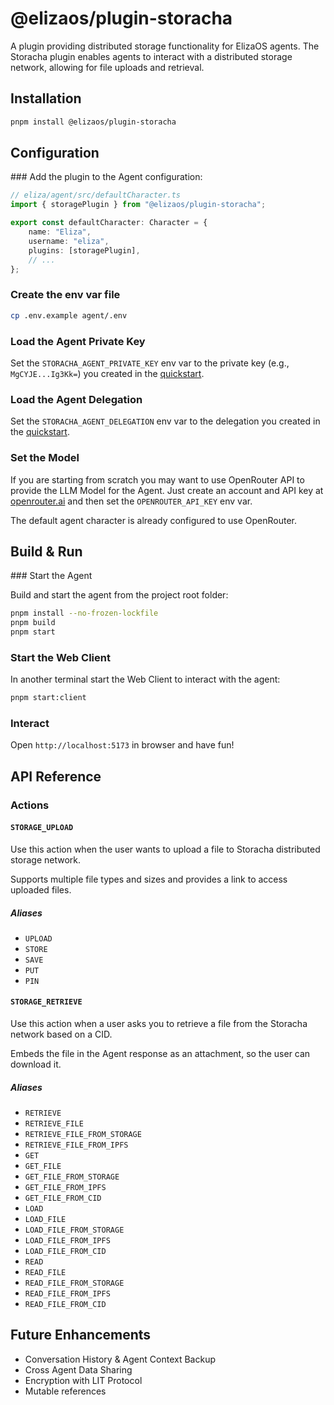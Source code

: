 
# @elizaos/plugin-storacha

A plugin providing distributed storage functionality for ElizaOS agents. The Storacha plugin enables agents to interact with a distributed storage network, allowing for file uploads and retrieval.

## Installation

```bash
pnpm install @elizaos/plugin-storacha
```

## Configuration

<Steps>
### Add the plugin to the Agent configuration:

```typescript
// eliza/agent/src/defaultCharacter.ts
import { storagePlugin } from "@elizaos/plugin-storacha";

export const defaultCharacter: Character = {
    name: "Eliza",
    username: "eliza",
    plugins: [storagePlugin],
    // ...
};
```

### Create the env var file

```bash
cp .env.example agent/.env
```

### Load the Agent Private Key

Set the `STORACHA_AGENT_PRIVATE_KEY` env var to the private key (e.g., `MgCYJE...Ig3Kk=`) you created in the [quickstart](./quickstart.mdx#generate-a-did).

### Load the Agent Delegation

Set the `STORACHA_AGENT_DELEGATION` env var to the delegation you created in the [quickstart](./quickstart.mdx#delegate-capabilities-to-your-agent).

### Set the Model 

If you are starting from scratch you may want to use OpenRouter API to provide the LLM Model for the Agent. Just create an account and API key at [openrouter.ai](https://openrouter.ai) and then set the `OPENROUTER_API_KEY` env var.

The default agent character is already configured to use OpenRouter.
</Steps>

## Build & Run

<Steps>
### Start the Agent

Build and start the agent from the project root folder:

```bash
pnpm install --no-frozen-lockfile
pnpm build
pnpm start
```

### Start the Web Client

In another terminal start the Web Client to interact with the agent:

```bash
pnpm start:client
```

### Interact

Open `http://localhost:5173` in browser and have fun!
</Steps>

## API Reference

### Actions

#### `STORAGE_UPLOAD`

Use this action when the user wants to upload a file to Storacha distributed storage network.

Supports multiple file types and sizes and provides a link to access uploaded files.

##### Aliases

* `UPLOAD`
* `STORE`
* `SAVE`
* `PUT`
* `PIN`

#### `STORAGE_RETRIEVE`

Use this action when a user asks you to retrieve a file from the Storacha network based on a CID.

Embeds the file in the Agent response as an attachment, so the user can download it.

##### Aliases

* `RETRIEVE`
* `RETRIEVE_FILE`
* `RETRIEVE_FILE_FROM_STORAGE`
* `RETRIEVE_FILE_FROM_IPFS`
* `GET`
* `GET_FILE`
* `GET_FILE_FROM_STORAGE`
* `GET_FILE_FROM_IPFS`
* `GET_FILE_FROM_CID`
* `LOAD`
* `LOAD_FILE`
* `LOAD_FILE_FROM_STORAGE`
* `LOAD_FILE_FROM_IPFS`
* `LOAD_FILE_FROM_CID`
* `READ`
* `READ_FILE`
* `READ_FILE_FROM_STORAGE`
* `READ_FILE_FROM_IPFS`
* `READ_FILE_FROM_CID`

## Future Enhancements

* Conversation History & Agent Context Backup
* Cross Agent Data Sharing
* Encryption with LIT Protocol
* Mutable references

